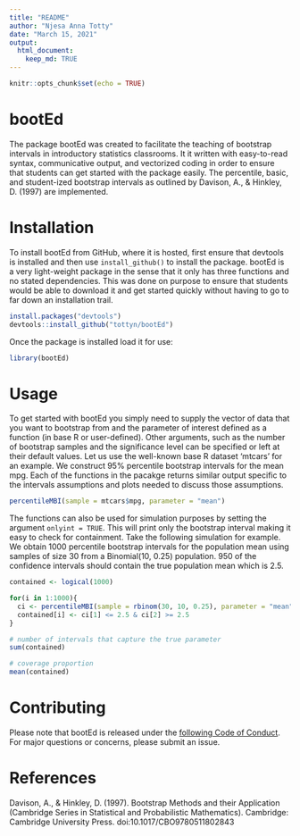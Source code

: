 ---
title: "README"
author: "Njesa Anna Totty"
date: "March 15, 2021"
output: 
  html_document:
    keep_md: TRUE
---

```{r setup, include=FALSE}

knitr::opts_chunk$set(echo = TRUE)

```

# bootEd

The package bootEd was created to facilitate the teaching of bootstrap intervals in introductory statistics classrooms. It it written with easy-to-read syntax, communicative output, and vectorized coding in order to ensure that students can get started with the package easily. The percentile, basic, and student-ized bootstrap intervals as outlined by Davison, A., & Hinkley, D. (1997) are implemented.

# Installation

To install bootEd from GitHub, where it is hosted, first ensure that devtools is installed and then use `install_github()` to install the package. bootEd is a very light-weight package in the sense that it only has three functions and no stated dependencies. This was done on purpose to ensure that students would be able to download it and get started quickly without having to go to far down an installation trail. 

```{r, eval = FALSE}

install.packages("devtools")
devtools::install_github("tottyn/bootEd")

```

Once the package is installed load it for use:

```{r}

library(bootEd)

```

# Usage

To get started with bootEd you simply need to supply the vector of data that you want to bootstrap from and the parameter of interest defined as a function (in base R or user-defined). Other arguments, such as the number of bootstrap samples and the significance level can be specified or left at their default values. Let us use the well-known base R dataset 'mtcars' for an example. We construct 95% percentile bootstrap intervals for the mean mpg. Each of the functions in the pacakge returns similar output specific to the intervals assumptions and plots needed to discuss those assumptions.

```{r}

percentileMBI(sample = mtcars$mpg, parameter = "mean")

```

The functions can also be used for simulation purposes by setting the argument `onlyint = TRUE`. This will print only the bootstrap interval making it easy to check for containment. Take the following simulation for example. We obtain 1000 percentile bootstrap intervals for the population mean using samples of size 30 from a Binomial(10, 0.25) population. 950 of the confidence intervals should contain the true population mean which is 2.5. 

```{r}

contained <- logical(1000)

for(i in 1:1000){
  ci <- percentileMBI(sample = rbinom(30, 10, 0.25), parameter = "mean", onlyint = TRUE)
  contained[i] <- ci[1] <= 2.5 & ci[2] >= 2.5
}

# number of intervals that capture the true parameter
sum(contained)

# coverage proportion
mean(contained)

```

# Contributing

Please note that bootEd is released under the [following Code of Conduct](code_of_conduct.md). For major questions or concerns, please submit an issue.

# References 

Davison, A., & Hinkley, D. (1997). Bootstrap Methods and their Application (Cambridge Series in Statistical and Probabilistic Mathematics). Cambridge: Cambridge University Press. doi:10.1017/CBO9780511802843


